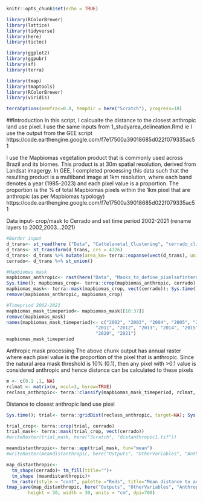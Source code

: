 ```r
knitr::opts_chunk$set(echo = TRUE)
```

```r
library(RColorBrewer)
library(lattice)
library(tidyverse)
library(here)
library(tictoc)

library(ggplot2)
library(ggpubr)
library(sf)
library(terra)

library(tmap)
library(tmaptools)
library(RColorBrewer)
library(viridis)

terraOptions(memfrac=0.8, tempdir = here("Scratch"), progress=10)
```
##Introduction
In this script, I calcualte the distance to the closest anthropic land use pixel.
I use the same inputs from 1_studyarea_delineation.Rmd ie I use the output
from the GEE script https://code.earthengine.google.com/f7e17500a39018685d022f079335ac51

I use the Mapbiomas vegetation product that is commonly used across Brazil and its biomes. 
This product is at 30m spatial resolution, derived from Landsat imagergy. In GEE, I completed 
processing this data such that the resulting product is a multiband image at 1km resolution,
where each band denotes a year (1985-2023) and each pixel value is a proportion. The 
proportion is the % of total Mapbiomas pixels within the 1km pixel that are anthropic (as per
Mapbiomas typology)
https://code.earthengine.google.com/f7e17500a39018685d022f079335ac51

Data input- crop/mask to Cerrado and set time period 2002-2021 (rename layers to 2002,2003...2021)
```r
#Border input
d_trans<- st_read(here ("Data", "Cattelanetal_Clustering", "cerrado_climate_zones.shp"))
d_trans<- st_transform(d_trans, crs = 4326)
d_trans<- d_trans %>% mutate(area_km= terra::expanse(vect(d_trans), unit="km"))
cerrado<- d_trans %>% st_union()

#Mapbiomas mask
mapbiomas_anthropic<- rast(here("Data", "Masks_to_define_pixelsofinterest", "mapbiomas_anthropic_mask", "Mapbiomass_anthropic_LULC_mask.tif"))
Sys.time(); mapbiomas_crop<- terra::crop(mapbiomas_anthropic, cerrado)
mapbiomas_mask<- terra::mask(mapbiomas_crop, vect(cerrado)); Sys.time()
remove(mapbiomas_anthropic, mapbiomas_crop)

#Timepriod 2002-2021
mapbiomas_mask_timeperiod<- mapbiomas_mask[[18:37]]
remove(mapbiomas_mask)
names(mapbiomas_mask_timeperiod)<- c("2002", "2003", "2004", "2005", "2006", "2007", "2008", "2009", "2010",
                                 "2011", "2012", "2013", "2014", "2015", "2016", "2017", "2018", "2019",
                                 "2020", "2021")
mapbiomas_mask_timeperiod
```

Anthropic mask processing
The above chunk output has annual raster where each pixel value is the proportion of the pixel
that is anthropic. Since the natural area mask threshold is 10% (0.1), then any pixel
with >0.1 value is considered anthropic and hence distance can be calculated to these pixels
```r
m <- c(0.1 ,1, NA)
rclmat <- matrix(m, ncol=3, byrow=TRUE)
reclass_anthropic<- terra::classify(mapbiomas_mask_timeperiod, rclmat, others=0)
```

Distance to closest anthropic land use pixel
```r
Sys.time(); trial<- terra::gridDist(reclass_anthropic, target=NA); Sys.time()

trial_crop<- terra::crop(trial, cerrado)
trial_mask<- terra::mask(trial_crop, vect(cerrado))
#writeRaster(trial_mask, here("Scratch", "distanthropic1.tif"))

meandistanthropic<- terra::app(trial_mask, fun="mean")
#writeRaster(meandistanthropic, here("Outputs", "OtherVariables", "AnthropicDist", "meandist_anthropicpixel.tif"))

map_distanthropic<-   
  tm_shape(cerrado)+ tm_fill(title="")+
  tm_shape (meandistanthropic)+
  tm_raster(style = "cont", palette ="Reds", title="Mean distance to anthropic use (m)")  
tmap_save(map_distanthropic, here("Outputs", "OtherVariables", "AnthropicDist", "map_meandist_anthropicpixel.png"),
        height = 30, width = 30, units = "cm", dpi=700)
```

